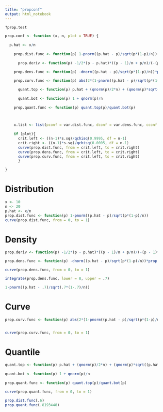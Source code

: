 ---
title: "propconf"
output: html_notebook
---

```{r}
?prop.test
```

```{r}
prop.conf <- function (x, n, plot = TRUE) {
  
  p.hat <- x/n
    
    prop.dist.func <- function(p) 1-pnorm((p.hat - p)/sqrt(p*(1-p)/n))
    
      prop.deriv <- function(p) -1/2*(p - p.hat)*((p - 1)/n + p/n)/(-(p - 1)*p/n)^(3/2) - 1/sqrt(-(p - 1)*p/n)

    prop.dens.func <- function(p) -dnorm((p.hat - p)/sqrt(p*(1-p)/n))*prop.deriv(p)
    
    prop.curv.func <- function(p) abs(2*(1-pnorm((p.hat - p)/sqrt(p*(1-p)/n)))-1)

      quant.top <- function(p) p.hat + (qnorm(p)/2*n) + (qnorm(p)*sqrt((p.hat*(1-p.hat))/n)+(qnorm(p)/(4*n^2)))
    
      quant.bot <- function(p) 1 + qnorm(p)/n
    
    prop.quant.func <- function(p) quant.top(p)/quant.bot(p)


    
    x.list <- list(pconf = var.dist.func, dconf = var.dens.func, cconf = var.conf.curv.func, qconf = var.quantile.func)
    
    if (plot){
      crit.left <- ((n-1)*s.sq)/qchisq(0.9995, df = n-1)
      crit.right <- ((n-1)*s.sq)/qchisq(0.0005, df = n-1)
      curve(prop.dist.func, from = crit.left, to = crit.right)
      curve(prop.dens.func, from = crit.left, to = crit.right)
      curve(prop.curv.func, from = crit.left, to = crit.right)
      }

}
```


# Distribution

```{r}
x <- 10
n <- 20
p.hat <- x/n
prop.dist.func <- function(p) 1-pnorm((p.hat - p)/sqrt(p*(1-p)/n))
curve(prop.dist.func, from = 0, to = 1)
```

# Density

```{r}
prop.deriv <- function(p) -1/2*(p - p.hat)*((p - 1)/n + p/n)/(-(p - 1)*p/n)^(3/2) - 1/sqrt(-(p - 1)*p/n)

prop.dens.func <- function(p) -dnorm((p.hat - p)/sqrt(p*(1-p)/n))*prop.deriv(p)

curve(prop.dens.func, from = 0, to = 1)
```

```{r}
integrate(prop.dens.func, lower = 0, upper = .7)

1-pnorm((p.hat - .7)/sqrt(.7*(1-.7)/n))

```


# Curve

```{r}

prop.curv.func <- function(p) abs(2*(1-pnorm((p.hat - p)/sqrt(p*(1-p)/n)))-1)


curve(prop.curv.func, from = 0, to = 1)
```

# Quantile

```{r}
quant.top <- function(p) p.hat + (qnorm(p)/2*n) + (qnorm(p)*sqrt((p.hat*(1-p.hat))/n)+(qnorm(p)/(4*n^2)))
    
quant.bot <- function(p) 1 + qnorm(p)/n
    
prop.quant.func <- function(p) quant.top(p)/quant.bot(p)

curve(prop.quant.func, from = 0, to = 1)
```

```{r}
prop.dist.func(.6)
prop.quant.func(.8193448)
```


